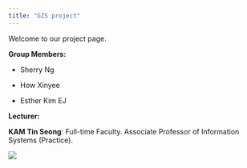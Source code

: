 ```yaml
---
title: "GIS project"
---
```


Welcome to our project page.

**Group Members:**

-   Sherry Ng

-   How Xinyee

-   Esther Kim EJ

**Lecturer:**

**KAM Tin Seong**: Full-time Faculty. Associate Professor of Information Systems (Practice).

![](https://0.academia-photos.com/1705173/588761/730857/s200_tin_seong.kam.jpg)
